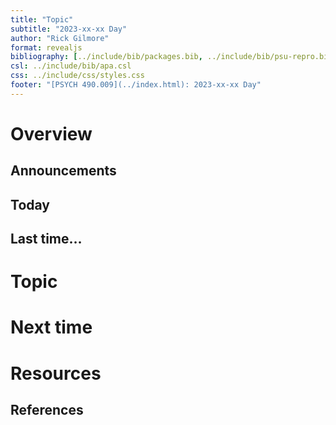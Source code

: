 ```yaml
---
title: "Topic"
subtitle: "2023-xx-xx Day"
author: "Rick Gilmore"
format: revealjs
bibliography: [../include/bib/packages.bib, ../include/bib/psu-repro.bib]
csl: ../include/bib/apa.csl
css: ../include/css/styles.css
footer: "[PSYCH 490.009](../index.html): 2023-xx-xx Day"
---
```


# Overview

## Announcements

## Today

## Last time...

# Topic

# Next time

# Resources

## References
